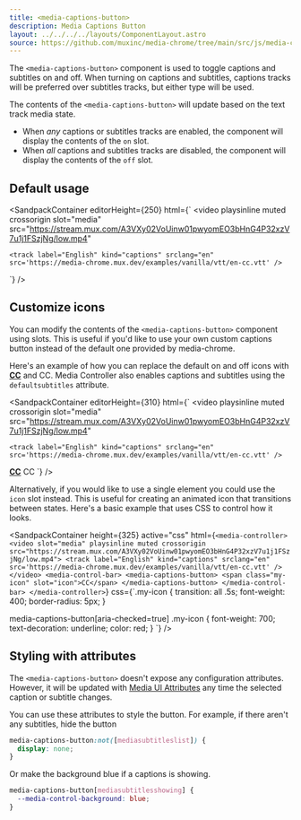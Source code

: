 ```yaml
---
title: <media-captions-button>
description: Media Captions Button
layout: ../../../../layouts/ComponentLayout.astro
source: https://github.com/muxinc/media-chrome/tree/main/src/js/media-captions-button.js
---
```



The `<media-captions-button>` component is used to toggle captions and subtitles on and off. When turning on captions and subtitles, captions tracks will be preferred over subtitles tracks, but either type will be used.

The contents of the `<media-captions-button>` will update based on the text track media state.
- When *any* captions or subtitles tracks are enabled, the component will display the contents of the `on` slot.
- When *all* captions and subtitles tracks are disabled, the component will display the contents of the `off` slot.

## Default usage

<SandpackContainer
  editorHeight={250}
  html={`<media-controller defaultsubtitles>
  <video
    playsinline muted crossorigin
    slot="media"
    src="https://stream.mux.com/A3VXy02VoUinw01pwyomEO3bHnG4P32xzV7u1j1FSzjNg/low.mp4"
  >
    <track label="English" kind="captions" srclang="en" src='https://media-chrome.mux.dev/examples/vanilla/vtt/en-cc.vtt' />
  </video>
  <media-captions-button></media-captions-button>
</media-controller>`}
/>

## Customize icons

You can modify the contents of the `<media-captions-button>` component using slots.
This is useful if you'd like to use your own custom captions button instead of the default one provided by media-chrome.

Here's an example of how you can replace the default on and off icons with
<b><u>CC</u></b> and CC. Media Controller also enables captions and subtitles using the `defaultsubtitles` attribute.

<SandpackContainer
  editorHeight={310}
  html={`<media-controller defaultsubtitles>
  <video
    playsinline muted crossorigin
    slot="media"
    src="https://stream.mux.com/A3VXy02VoUinw01pwyomEO3bHnG4P32xzV7u1j1FSzjNg/low.mp4"
  >
    <track label="English" kind="captions" srclang="en" src='https://media-chrome.mux.dev/examples/vanilla/vtt/en-cc.vtt' />
  </video>
  <media-captions-button>
    <span slot="on"><b><u>CC</u></b></span>
    <span slot="off" style="font-weight: 400;">CC</span>
  </media-captions-button>
</media-controller>`}
/>

Alternatively, if you would like to use a single element you could use the `icon` slot instead. This is useful for creating an animated icon that transitions between states. Here's a basic example that uses CSS to control how it looks.

<SandpackContainer
  height={325}
  active="css"
  html={`<media-controller>
  <video slot="media" playsinline muted crossorigin src="https://stream.mux.com/A3VXy02VoUinw01pwyomEO3bHnG4P32xzV7u1j1FSzjNg/low.mp4">
    <track label="English" kind="captions" srclang="en" src='https://media-chrome.mux.dev/examples/vanilla/vtt/en-cc.vtt' />
  </video>
  <media-control-bar>
    <media-captions-button>
      <span class="my-icon" slot="icon">CC</span>
    </media-captions-button>
  </media-control-bar>
</media-controller>`}
css={`.my-icon {
  transition: all .5s;
  font-weight: 400;
  border-radius: 5px;
}

media-captions-button[aria-checked=true] .my-icon {
  font-weight: 700;
  text-decoration: underline;
  color: red;
}
`}
/>

## Styling with attributes

The `<media-captions-button>` doesn't expose any configuration attributes.
However, it will be updated with [Media UI Attributes](#media-ui-attributes) any time the selected caption or subtitle changes.

You can use these attributes to style the button. For example, if there aren't any subtitles, hide the button

```css
media-captions-button:not([mediasubtitleslist]) {
  display: none;
}
```
Or make the background blue if a captions is showing.
```css
media-captions-button[mediasubtitlesshowing] {
  --media-control-background: blue;
}
```
